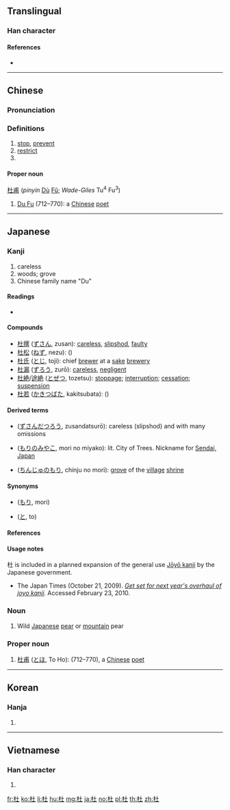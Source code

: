 ==Translingual==

===Han character===
{{Han char|rn=75|rad=木|as=03|sn=7|four=44910|canj=DG|ids=⿰木土}}

====References====
* {{Han ref|kx=0512.090|dkj=14477|dj=0897.100|hdz=21157.020|uh=675C}}

----

==Chinese==
{{zh-forms}}

===Pronunciation===
{{zh-pron
|m=dù
|c=dou6
|mn=tō͘
|mc=y
|oc=y
|ma=
|cat=v,pn
}}

===Definitions===
# [[stop]], [[prevent]]
# [[restrict]]
# {{surname|lang=zh}}

====Proper noun====
[[杜甫]] (''pinyin'' [[dù|Dù]] [[fǔ|Fǔ]]; ''Wade-Giles'' Tu<sup>4</sup> Fu<sup>3</sup>)
# [[w:Du Fu|Du Fu]] (712–770): a [[Chinese]] [[poet]]

{{attention|zh|weird formatting}}

----

==Japanese==

===Kanji===
{{ja-kanji|grade=8|rs=木03}}

# careless
# woods; grove
# Chinese family name "Du"

====Readings====
* {{ja-readings|goon=[[ず]] (zu)|kanon=[[と]] (to)|kun=[[もり]] (mori), [[ふさぐ]] (fusagu), [[やまなし]] (yamanashi)}}

====Compounds====
* [[杜撰]] ([[ずさん]], zusan): [[careless]], [[slipshod]], [[faulty]]
* [[杜松]] ([[ねず]], nezu): {{taxlink|Juniperus rigida|species|noshow=1}} ({{vern|temple juniper|pedia=1}})
* [[杜氏]] ([[とじ]], toji): chief [[brewer]] at a [[sake]] [[brewery]]
* [[杜漏]] ([[ずろう]], zurō): [[careless]], [[negligent]]
* [[杜絶]]/[[途絶]] ([[とぜつ]], tozetsu): [[stoppage]]; [[interruption]]; [[cessation]]; [[suspension]]
* [[杜若]] ([[かきつばた]], kakitsubata): {{taxlink|Iris laevigata|species|noshow=1}} ({{vern|rabbit-ear iris|pedia=1}})

====Derived terms====
* {{l|ja|杜撰脱漏}} ([[ずさんだつろう]], zusandatsurō): careless (slipshod) and with many omissions
* {{l|ja|杜の都}} ([[もりのみやこ]], mori no miyako): lit. City of Trees. Nickname for [[w:Sendai, Japan|Sendai, Japan]]
* {{l|ja|鎮守の杜}} ([[ちんじゅのもり]], chinju no mori): [[grove]] of the [[village]] [[shrine]]

====Synonyms====
* {{l|ja|森}} ([[もり]], mori)
* {{l|ja|途}} ([[と]], to)

====References====
{{ja-kref
|ku=3746
|shift=936d
|jis=454E
|euc=C5CE
|skip=1-4-3
|freq=2062
|nelson=2188
|newnelson=2560
|halpern=835
|kld=559
|heisig=2500
|tuttle=4a3.1
}}

====Usage notes====
杜 is included in a planned expansion of the general use [[w:Jōyō kanji|Jōyō kanji]] by the Japanese government.
* The Japan Times (October 21, 2009). ''[http://www.kanjiclinic.com/kc99final.htm Get set for next year's overhaul of joyo kanji].'' Accessed February 23, 2010.
{{attention|ja|It's 2015. What is the result?}}

===Noun===
{{ja-noun|やまなし}}

# Wild [[Japanese]] [[pear]] or [[mountain]] pear

===Proper noun===
{{ja-pos|proper|と}}

# [[杜甫]] ([[とほ]], To Ho): {{w|Du Fu}} (712–770), a [[Chinese]] [[poet]]

----

==Korean==

===Hanja===
{{ko-hanja|hangeul=두|eumhun=|rv=du|mr=tu|y=twu}}

# {{defn|lang=ko|sort=木03}}

----

==Vietnamese==

===Han character===
{{vi-hantu|[[đỗ]], [[đậu]], [[đỏ]], [[đổ]], [[đuã]]|rs=木03}}

# {{defn|vi}}

[[fr:杜]]
[[ko:杜]]
[[li:杜]]
[[hu:杜]]
[[mg:杜]]
[[ja:杜]]
[[no:杜]]
[[pl:杜]]
[[th:杜]]
[[zh:杜]]